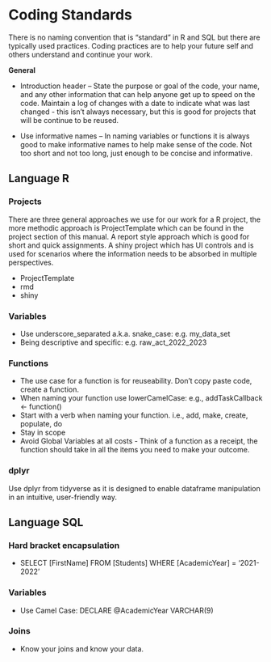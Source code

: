 # Coding Standards

There is no naming convention that is "standard" in R and SQL but there are typically used practices. Coding practices are to help your future self and others understand and continue your work. 

**General**

  + Introduction header – State the purpose or goal of the code, your name, and any other information that can help anyone get up to speed on the code. Maintain a log of changes with a date to indicate what was last changed - this isn’t always necessary, but this is good for projects that will be continue to be reused.

  + Use informative names – In naming variables or functions it is always good to make informative names to help make sense of the code. Not too short and not too long, just enough to be concise and informative. 

## Language R
### Projects
There are three general approaches we use for our work for a R project, the more methodic approach is ProjectTemplate which can be found in the project section of this manual. A report style approach which is good for short and quick assignments. A shiny project which has UI controls and is used for scenarios where the information needs to be absorbed in multiple perspectives.   

  + ProjectTemplate
  + rmd
  + shiny

### Variables 
  + Use underscore_separated a.k.a. snake_case: e.g. my_data_set
  + Being descriptive and specific: e.g. raw_act_2022_2023

### Functions
  + The use case for a function is for reuseability. Don’t copy paste code, create a function.
  + When naming your function use lowerCamelCase: e.g., addTaskCallback <- function()
  + Start with a verb when naming your function. i.e., add, make, create, populate, do
  + Stay in scope
  + Avoid Global Variables at all costs - Think of a function as a receipt, the function should take in all the items you need to make your outcome.

### dplyr
Use dplyr from tidyverse as it is designed to enable dataframe manipulation in an intuitive, user-friendly way.



## Language SQL 

### Hard bracket encapsulation
  + SELECT [FirstName] FROM [Students] WHERE [AcademicYear] =  ‘2021-2022’

### Variables
  + Use Camel Case: DECLARE &#64;AcademicYear VARCHAR(9) 

### Joins
  + Know your joins and know your data.
